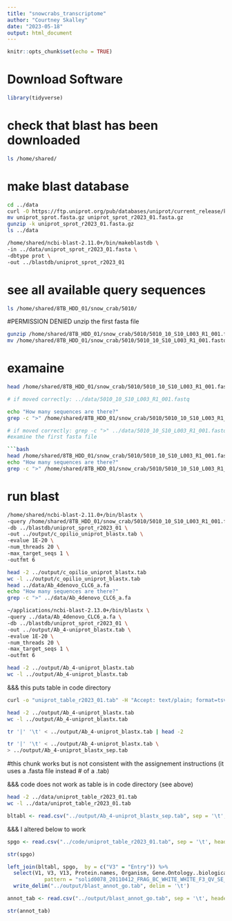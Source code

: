 ```yaml
---
title: "snowcrabs_transcriptome"
author: "Courtney Skalley"
date: "2023-05-18"
output: html_document
---
```


```r
knitr::opts_chunk$set(echo = TRUE)
```

# Download Software

```r
library(tidyverse)
```

# check that blast has been downloaded
```bash
ls /home/shared/
```


# make blast database

```bash
cd ../data
curl -O https://ftp.uniprot.org/pub/databases/uniprot/current_release/knowledgebase/complete/uniprot_sprot.fasta.gz
mv uniprot_sprot.fasta.gz uniprot_sprot_r2023_01.fasta.gz
gunzip -k uniprot_sprot_r2023_01.fasta.gz
ls ../data
```

```bash
/home/shared/ncbi-blast-2.11.0+/bin/makeblastdb \
-in ../data/uniprot_sprot_r2023_01.fasta \
-dbtype prot \
-out ../blastdb/uniprot_sprot_r2023_01
```

# see all available query sequences

```bash
ls /home/shared/8TB_HDD_01/snow_crab/5010/
```

#PERMISSION DENIED unzip the first fasta file
```bash
gunzip /home/shared/8TB_HDD_01/snow_crab/5010/5010_10_S10_L003_R1_001.fastq.gz
mv /home/shared/8TB_HDD_01/snow_crab/5010/5010_10_S10_L003_R1_001.fastq ../data/5010_10_S10_L003_R1_001.fastq
```

# examaine 
```bash
head /home/shared/8TB_HDD_01/snow_crab/5010/5010_10_S10_L003_R1_001.fastq.gz

# if moved correctly: ../data/5010_10_S10_L003_R1_001.fastq

echo "How many sequences are there?"
grep -c ">" /home/shared/8TB_HDD_01/snow_crab/5010/5010_10_S10_L003_R1_001.fastq.gz

# if moved correctly: grep -c ">" ../data/5010_10_S10_L003_R1_001.fastq
#examine the first fasta file

```bash
head /home/shared/8TB_HDD_01/snow_crab/5010/5010_10_S10_L003_R1_001.fastq.gz
echo "How many sequences are there?"
grep -c ">" /home/shared/8TB_HDD_01/snow_crab/5010/5010_10_S10_L003_R1_001.fastq.gz
```

# run blast

```bash
/home/shared/ncbi-blast-2.11.0+/bin/blastx \
-query /home/shared/8TB_HDD_01/snow_crab/5010/5010_10_S10_L003_R1_001.fastq.gz \
-db ../blastdb/uniprot_sprot_r2023_01 \
-out ../output/c_opilio_uniprot_blastx.tab \
-evalue 1E-20 \
-num_threads 20 \
-max_target_seqs 1 \
-outfmt 6
```



```bash
head -2 ../output/c_opilio_uniprot_blastx.tab
wc -l ../output/c_opilio_uniprot_blastx.tab
head ../data/Ab_4denovo_CLC6_a.fa
echo "How many sequences are there?"
grep -c ">" ../data/Ab_4denovo_CLC6_a.fa
```



```bash
~/applications/ncbi-blast-2.13.0+/bin/blastx \
-query ../data/Ab_4denovo_CLC6_a.fa \
-db ../blastdb/uniprot_sprot_r2023_01 \
-out ../output/Ab_4-uniprot_blastx.tab \
-evalue 1E-20 \
-num_threads 20 \
-max_target_seqs 1 \
-outfmt 6
```



```bash
head -2 ../output/Ab_4-uniprot_blastx.tab
wc -l ../output/Ab_4-uniprot_blastx.tab
```

&&& this puts table in code directory

```bash
curl -o "uniprot_table_r2023_01.tab" -H "Accept: text/plain; format=tsv" "https://gannet.fish.washington.edu/seashell/snaps/uniprot_table_r2023_01.tab"
```


```bash
head -2 ../output/Ab_4-uniprot_blastx.tab
wc -l ../output/Ab_4-uniprot_blastx.tab
```

```bash
tr '|' '\t' < ../output/Ab_4-uniprot_blastx.tab | head -2
```
```bash
tr '|' '\t' < ../output/Ab_4-uniprot_blastx.tab \
> ../output/Ab_4-uniprot_blastx_sep.tab
```

#this chunk works but is not consistent with the assignement instructions (it uses a .fasta file instead 
# of a .tab)

&&& code does not work as table is in code directory (see above)

```bash
head -2 ../data/uniprot_table_r2023_01.tab
wc -l ../data/uniprot_table_r2023_01.tab
```

```r
bltabl <- read.csv("../output/Ab_4-uniprot_blastx_sep.tab", sep = '\t', header = FALSE)
```


&&& I altered below to work

```r
spgo <- read.csv("../code/uniprot_table_r2023_01.tab", sep = '\t', header = TRUE)
```

```r
str(spgo)
```


```r
left_join(bltabl, spgo,  by = c("V3" = "Entry")) %>%
  select(V1, V3, V13, Protein.names, Organism, Gene.Ontology..biological.process., Gene.Ontology.IDs) %>% mutate(V1 = str_replace_all(V1, 
            pattern = "solid0078_20110412_FRAG_BC_WHITE_WHITE_F3_QV_SE_trimmed", replacement = "Ab")) %>%
  write_delim("../output/blast_annot_go.tab", delim = '\t')
```

```r
annot_tab <- read.csv("../output/blast_annot_go.tab", sep = '\t', header = TRUE)
```

```r
str(annot_tab)
```